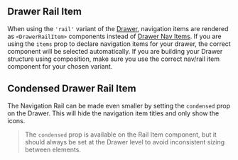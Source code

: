 
## Drawer Rail Item

When using the `'rail'` variant of the [Drawer](/components/drawer/examples), navigation items are rendered as `<DrawerRailItem>` components instead of [Drawer Nav Items](/components/drawer/drawer-nav-item/api-docs). If you are using the `items` prop to declare navigation items for your drawer, the correct component will be selected automatically. If you are building your Drawer structure using composition, make sure you use the correct nav/rail item component for your chosen variant.

<BasicDrawerRailItem />

## Condensed Drawer Rail Item

The Navigation Rail can be made even smaller by setting the `condensed` prop on the Drawer. This will hide the navigation item titles and only show the icons.

> The `condensed` prop is available on the Rail Item component, but it should always be set at the Drawer level to avoid inconsistent sizing between elements.

<CondensedDrawerRailItem />
